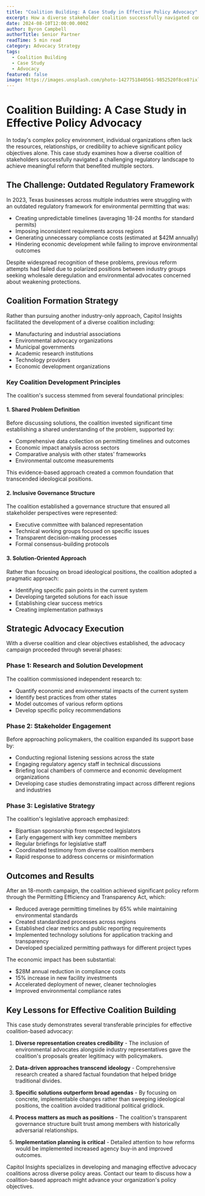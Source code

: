 ```yaml
---
title: "Coalition Building: A Case Study in Effective Policy Advocacy"
excerpt: How a diverse stakeholder coalition successfully navigated complex regulatory challenges through strategic alignment.
date: 2024-08-10T12:00:00.000Z
author: Byron Campbell
authorTitle: Senior Partner
readTime: 5 min read
category: Advocacy Strategy
tags:
  - Coalition Building
  - Case Study
  - Advocacy
featured: false
image: https://images.unsplash.com/photo-1427751840561-9852520f8ce8?ixlib=rb-4.0.3&ixid=M3wxMjA3fDB8MHxwaG90by1wYWdlfHx8fGVufDB8fHx8fA%3D%3D&auto=format&fit=crop&w=1476&q=80
---
```


# Coalition Building: A Case Study in Effective Policy Advocacy

In today's complex policy environment, individual organizations often lack the resources, relationships, or credibility to achieve significant policy objectives alone. This case study examines how a diverse coalition of stakeholders successfully navigated a challenging regulatory landscape to achieve meaningful reform that benefited multiple sectors.

## The Challenge: Outdated Regulatory Framework

In 2023, Texas businesses across multiple industries were struggling with an outdated regulatory framework for environmental permitting that was:

- Creating unpredictable timelines (averaging 18-24 months for standard permits)
- Imposing inconsistent requirements across regions
- Generating unnecessary compliance costs (estimated at $42M annually)
- Hindering economic development while failing to improve environmental outcomes

Despite widespread recognition of these problems, previous reform attempts had failed due to polarized positions between industry groups seeking wholesale deregulation and environmental advocates concerned about weakening protections.

## Coalition Formation Strategy

Rather than pursuing another industry-only approach, Capitol Insights facilitated the development of a diverse coalition including:

- Manufacturing and industrial associations
- Environmental advocacy organizations
- Municipal governments
- Academic research institutions
- Technology providers
- Economic development organizations

### Key Coalition Development Principles

The coalition's success stemmed from several foundational principles:

#### 1. Shared Problem Definition

Before discussing solutions, the coalition invested significant time establishing a shared understanding of the problem, supported by:
- Comprehensive data collection on permitting timelines and outcomes
- Economic impact analysis across sectors
- Comparative analysis with other states' frameworks
- Environmental outcome measurements

This evidence-based approach created a common foundation that transcended ideological positions.

#### 2. Inclusive Governance Structure

The coalition established a governance structure that ensured all stakeholder perspectives were represented:
- Executive committee with balanced representation
- Technical working groups focused on specific issues
- Transparent decision-making processes
- Formal consensus-building protocols

#### 3. Solution-Oriented Approach

Rather than focusing on broad ideological positions, the coalition adopted a pragmatic approach:
- Identifying specific pain points in the current system
- Developing targeted solutions for each issue
- Establishing clear success metrics
- Creating implementation pathways

## Strategic Advocacy Execution

With a diverse coalition and clear objectives established, the advocacy campaign proceeded through several phases:

### Phase 1: Research and Solution Development

The coalition commissioned independent research to:
- Quantify economic and environmental impacts of the current system
- Identify best practices from other states
- Model outcomes of various reform options
- Develop specific policy recommendations

### Phase 2: Stakeholder Engagement

Before approaching policymakers, the coalition expanded its support base by:
- Conducting regional listening sessions across the state
- Engaging regulatory agency staff in technical discussions
- Briefing local chambers of commerce and economic development organizations
- Developing case studies demonstrating impact across different regions and industries

### Phase 3: Legislative Strategy

The coalition's legislative approach emphasized:
- Bipartisan sponsorship from respected legislators
- Early engagement with key committee members
- Regular briefings for legislative staff
- Coordinated testimony from diverse coalition members
- Rapid response to address concerns or misinformation

## Outcomes and Results

After an 18-month campaign, the coalition achieved significant policy reform through the Permitting Efficiency and Transparency Act, which:

- Reduced average permitting timelines by 65% while maintaining environmental standards
- Created standardized processes across regions
- Established clear metrics and public reporting requirements
- Implemented technology solutions for application tracking and transparency
- Developed specialized permitting pathways for different project types

The economic impact has been substantial:
- $28M annual reduction in compliance costs
- 15% increase in new facility investments
- Accelerated deployment of newer, cleaner technologies
- Improved environmental compliance rates

## Key Lessons for Effective Coalition Building

This case study demonstrates several transferable principles for effective coalition-based advocacy:

1. **Diverse representation creates credibility** - The inclusion of environmental advocates alongside industry representatives gave the coalition's proposals greater legitimacy with policymakers.

2. **Data-driven approaches transcend ideology** - Comprehensive research created a shared factual foundation that helped bridge traditional divides.

3. **Specific solutions outperform broad agendas** - By focusing on concrete, implementable changes rather than sweeping ideological positions, the coalition avoided traditional political gridlock.

4. **Process matters as much as positions** - The coalition's transparent governance structure built trust among members with historically adversarial relationships.

5. **Implementation planning is critical** - Detailed attention to how reforms would be implemented increased agency buy-in and improved outcomes.

Capitol Insights specializes in developing and managing effective advocacy coalitions across diverse policy areas. Contact our team to discuss how a coalition-based approach might advance your organization's policy objectives.
